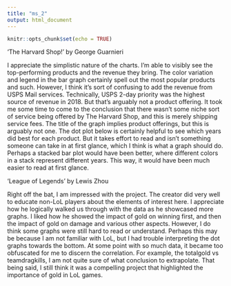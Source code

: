 ```yaml
---
title: "ms_2"
output: html_document
---
```


```r
knitr::opts_chunk$set(echo = TRUE)
```

'The Harvard Shop!' by George Guarnieri 

I appreciate the simplistic nature of the charts. I'm able to visibly see the
top-performing products and the revenue they bring. The color variation and 
legend in the bar graph certainly spell out the most popular products and 
such. However, I think it's sort of confusing to add the revenue from 
USPS Mail services. Technically, USPS 2-day priority was the highest source
of revenue in 2018. But that's arguably not a product offering. It took me
some time to come to the conclusion that there wasn't some niche sort of
service being offered by The Harvard Shop, and this is merely shipping 
service fees. The title of the graph implies product offerings, but this
is arguably not one. The dot plot below is certainly helpful to see which
years did best for each product. But it takes effort to read and isn't 
something someone can take in at first glance, which I think is what
a graph should do. Perhaps a stacked bar plot would have been better, where 
different colors in a stack represent different years. This way, it would 
have been much easier to read at first glance.

'League of Legends' by Lewis Zhou

Right off the bat, I am impressed with the project. The creator did very
well to educate non-LoL players about the elements of interest here. I
appreciate how he logically walked us through with the data as he showcased
more graphs. I liked how he showed the impact of gold on winning first, and 
then the impact of gold on damage and various other aspects. However,
I do think some graphs were still hard to read or understand. Perhaps this
may be because I am not familiar with LoL, but I had trouble interpreting
the dot graphs towards the bottom. At some point with so much data, it
became too obfuscated for me to discern the correlation. For example,
the totalgold vs teamdragkills, I am not quite sure of what conclusion
to extrapolate. That being said, I still think it was a compelling project
that highlighted the importance of gold in LoL games.



